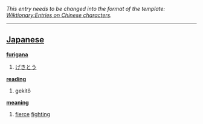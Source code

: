 ''This entry needs to be changed into the format of the template: [[Wiktionary:Entries on Chinese characters]].''
----

== [[Japanese]] ==                                          

'''[[furigana]]'''
# [[げきとう]]

'''[[reading]]'''
# gekitô

'''[[meaning]]'''
# [[fierce]] [[fighting]]